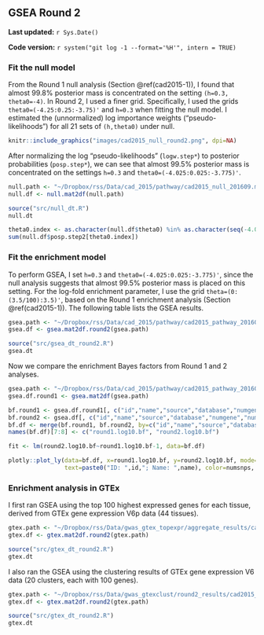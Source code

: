 ## GSEA Round 2 {#cad2015-2}

**Last updated:** `r Sys.Date()`

**Code version:** `r system("git log -1 --format='%H'", intern = TRUE)`

### Fit the null model

From the Round 1 null analysis (Section \@ref(cad2015-1)), I found that almost 99.8% posterior mass is concentrated on the setting `(h=0.3, theta0=-4)`. In Round 2, I used a finer grid. Specifically, I used the grids `theta0=(-4.25:0.25:-3.75)'` and `h=0.3` when fitting the null model. I estimated the (unnormalized) log importance weights ("pseudo-likelihoods") for all 21 sets of `(h,theta0)` under null. 

```r
knitr::include_graphics("images/cad2015_null_round2.png", dpi=NA)
```

After normalizing the log "pseudo-likelihoods" (`logw.step*`) to posterior probabilities (`posp.step*`), we can see that almost 99.5% posterior mass is concentrated on the settings `h=0.3` and `theta0=(-4.025:0.025:-3.775)'`.
```r
null.path <- "~/Dropbox/rss/Data/cad_2015/pathway/cad2015_null_201609.mat"
null.df <- null.mat2df(null.path)
```

```r
source("src/null_dt.R")
null.dt
```

```r
theta0.index <- as.character(null.df$theta0) %in% as.character(seq(-4.025,-3.775,by=0.025)) 
sum(null.df$posp.step2[theta0.index]) 
```

### Fit the enrichment model

To perform GSEA, I set `h=0.3` and `theta0=(-4.025:0.025:-3.775)'`, since the null analysis suggests that almost 99.5% posterior mass is placed on this setting. For the log-fold enrichment parameter, I use the grid `theta=(0:(3.5/100):3.5)'`, based on the Round 1 enrichment analysis (Section \@ref(cad2015-1)). The following table lists the GSEA results. 
```r
gsea.path <- "~/Dropbox/rss/Data/cad_2015/pathway/cad2015_pathway_201609.mat"
gsea.df <- gsea.mat2df.round2(gsea.path) 
```

```r
source("src/gsea_dt_round2.R")
gsea.dt
```

Now we compare the enrichment Bayes factors from Round 1 and 2 analyses.

```r
gsea.path <- "~/Dropbox/rss/Data/cad_2015/pathway/cad2015_pathway_201604.mat"
gsea.df.round1 <- gsea.mat2df(gsea.path) 

bf.round1 <- gsea.df.round1[, c("id","name","source","database","numgene","numsnps","log10.bf")]
bf.round2 <- gsea.df[, c("id","name","source","database","numgene","numsnps","log10.bf")]
bf.df <- merge(bf.round1, bf.round2, by=c("id","name","source","database","numgene","numsnps"))
names(bf.df)[7:8] <- c("round1.log10.bf", "round2.log10.bf")
```

```r
fit <- lm(round2.log10.bf~round1.log10.bf-1, data=bf.df)

plotly::plot_ly(data=bf.df, x=round1.log10.bf, y=round2.log10.bf, mode="markers",
                text=paste0("ID: ",id,"; Name: ",name), color=numsnps, size=numgene) %>% add_trace(x=c(0,31), y=c(0,31), mode="lines") %>% add_trace(x=round1.log10.bf, y=fitted(fit), mode="lines") %>% layout(showlegend = F) 
```

### Enrichment analysis in GTEx

I first ran GSEA using the top 100 highest expressed genes for each tissue, derived from GTEx gene expression V6p data (44 tissues).

```r
gtex.path <- "~/Dropbox/rss/Data/gwas_gtex_topexpr/aggregate_results/cad2015_gtextop100expr_201609.mat"
gtex.df <- gtex.mat2df.round2(gtex.path) 
```

```r
source("src/gtex_dt_round2.R")
gtex.dt
```

I also ran the GSEA using the clustering results of GTEx gene expression V6 data (20 clusters, each with 100 genes).

```r
gtex.path <- "~/Dropbox/rss/Data/gwas_gtexclust/round2_results/cad2015_gtexclust_201609.mat"
gtex.df <- gtex.mat2df.round2(gtex.path) 
```

```r
source("src/gtex_dt_round2.R")
gtex.dt
```




